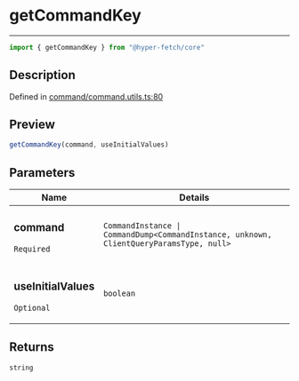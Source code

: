 

# getCommandKey

<div class="api-docs__separator" data-reactroot="">

---

</div><div class="api-docs__import" data-reactroot="">

```ts
import { getCommandKey } from "@hyper-fetch/core"
```

</div><div class="api-docs__section">

## Description

</div><div class="api-docs__description"><span class="api-docs__do-not-parse">



</span></div><p class="api-docs__definition">

Defined in [command/command.utils.ts:80](https://github.com/BetterTyped/hyper-fetch/blob/993719ed/packages/core/src/command/command.utils.ts#L80)

</p><div class="api-docs__section">

## Preview

</div><div class="api-docs__preview fn">

```ts
getCommandKey(command, useInitialValues)
```

</div><div class="api-docs__section">

## Parameters

</div><div class="api-docs__parameters"><table><thead><tr><th>Name</th><th>Details</th></tr></thead><tbody><tr param-data="command"><td class="api-docs__param-name required">

### command 

`Required`

</td><td class="api-docs__param-type">

`CommandInstance | CommandDump<CommandInstance, unknown, ClientQueryParamsType, null>`

</td></tr><tr param-data="useInitialValues"><td class="api-docs__param-name optional">

### useInitialValues 

`Optional`

</td><td class="api-docs__param-type">

`boolean`

</td></tr></tbody></table></div><div class="api-docs__section">

## Returns

</div><div class="api-docs__returns">

```ts
string
```

</div>